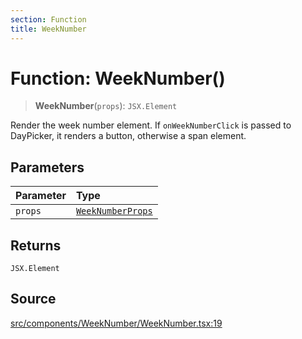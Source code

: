 ```yaml
---
section: Function
title: WeekNumber
---
```


# Function: WeekNumber()

> **WeekNumber**(`props`): `JSX.Element`

Render the week number element. If `onWeekNumberClick` is passed to
DayPicker, it renders a button, otherwise a span element.

## Parameters

| Parameter | Type |
| :------ | :------ |
| `props` | [`WeekNumberProps`](/api/latest/interfaces/WeekNumberProps.mdx) |

## Returns

`JSX.Element`

## Source

[src/components/WeekNumber/WeekNumber.tsx:19](https://github.com/gpbl/react-day-picker/blob/a8bfa5451/src/components/WeekNumber/WeekNumber.tsx#L19)
